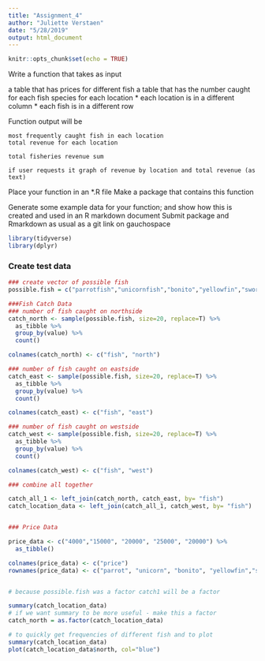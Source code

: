 ```yaml
---
title: "Assignment_4"
author: "Juliette Verstaen"
date: "5/28/2019"
output: html_document
---
```


```r
knitr::opts_chunk$set(echo = TRUE)
```

Write a function that takes as input

a table that has prices for different fish a table that has the number caught for each fish species for each location * each location is in a different column * each fish is in a different row

Function output will be

    most frequently caught fish in each location
    total revenue for each location

    total fisheries revenue sum

    if user requests it graph of revenue by location and total revenue (as text)

Place your function in an *.R file Make a package that contains this function

Generate some example data for your function; and show how this is created and used in an R markdown document Submit package and Rmarkdown as usual as a git link on gauchospace


```r
library(tidyverse)
library(dplyr)
```

### Create test data
```r

### create vector of possible fish 
possible.fish = c("parrotfish","unicornfish","bonito","yellowfin","swordfish")

###Fish Catch Data
### number of fish caught on northside
catch_north <- sample(possible.fish, size=20, replace=T) %>%
  as_tibble %>%
  group_by(value) %>%
  count()

colnames(catch_north) <- c("fish", "north")

### number of fish caught on eastside
catch_east <- sample(possible.fish, size=20, replace=T) %>%
  as_tibble %>%
  group_by(value) %>%
  count()

colnames(catch_east) <- c("fish", "east")

### number of fish caught on westside
catch_west <- sample(possible.fish, size=20, replace=T) %>%
  as_tibble %>%
  group_by(value) %>%
  count()

colnames(catch_west) <- c("fish", "west")

### combine all together

catch_all_1 <- left_join(catch_north, catch_east, by= "fish")
catch_location_data <- left_join(catch_all_1, catch_west, by= "fish")


### Price Data

price_data <- c("4000","15000", "20000", "25000", "20000") %>%
  as_tibble()

colnames(price_data) <- c("price") 
rownames(price_data) <- c("parrot", "unicorn", "bonito", "yellowfin","swordfish")


# because possible.fish was a factor catch1 will be a factor

summary(catch_location_data)
# if we want summary to be more useful - make this a factor
catch_north = as.factor(catch_location_data)

# to quickly get frequencies of different fish and to plot 
summary(catch_location_data)
plot(catch_location_data$north, col="blue")

```





